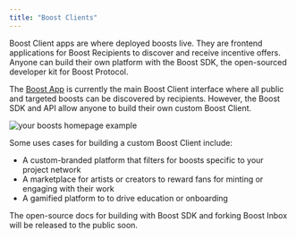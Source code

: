 ```yaml
---
title: "Boost Clients"
---
```


Boost Client apps are where deployed boosts live. They are frontend applications for Boost Recipients to discover and receive incentive offers. Anyone can build their own platform with the Boost SDK, the open-sourced developer kit for Boost Protocol.

The [Boost App](https://boost.xyz/) is currently the main Boost Client interface where all public and targeted boosts can be discovered by recipients. However, the Boost SDK and API allow anyone to build their own custom Boost Client.

<img src="/assets/homepage-example.png" alt="your boosts homepage example" />

Some uses cases for building a custom Boost Client include:

- A custom-branded platform that filters for boosts specific to your project network
- A marketplace for artists or creators to reward fans for minting or engaging with their work
- A gamified platform to to drive education or onboarding

The open-source docs for building with Boost SDK and forking Boost Inbox will be released to the public soon.
